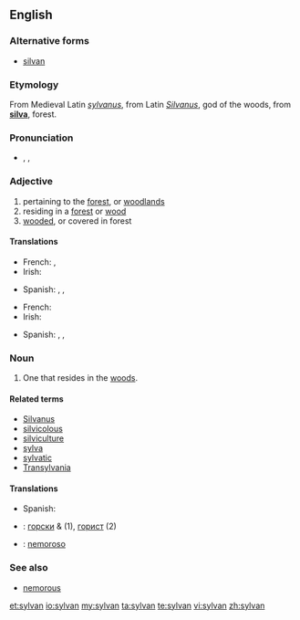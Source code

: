 ==English==

===Alternative forms===
* [[silvan]]

===Etymology===
From Medieval Latin ''[[sylvanus]]'', from Latin ''[[Silvanus]]'', god of the woods, from '''[[silva]]''', forest.

===Pronunciation===
* {{enPR|sĭl'vən}}, {{IPA|/ˈsɪlvən/}}, {{SAMPA|/"sIlv@n/}}

===Adjective===
{{en-adj}}

# pertaining to the [[forest]], or [[woodland]]s
# residing in a [[forest]] or [[wood]]
# [[wooded]], or covered in forest

====Translations====
{{trans-top|pertaining to the forest}}
* French: {{t|fr|sylvain}}, {{t|fr|sylvestre|m|f}}
* Irish: {{t-|ga|coillteach|xs=Irish}}
{{trans-mid}}
* Spanish: {{t|es|silvestre}}, {{t|es|selvático}}, {{t|es|silvático}}
{{trans-bottom}}
{{trans-top|living in a forest}}
{{trans-mid}}
{{trans-bottom}}
{{trans-top|wooded}}
* French: {{t|fr|sylvestre|m|f}}
* Irish: {{t-|ga|coillteach|xs=Irish}}
{{trans-mid}}
* Spanish: {{t|es|silvestre}}, {{t|es|selvático}}, {{t|es|silvático}}
{{trans-bottom}}

===Noun===
{{en-noun}}

# One that resides in the [[woods]].

====Related terms====
* [[Silvanus]]
* [[silvicolous]]
* [[silviculture]]
* [[sylva]]
* [[sylvatic]]
* [[Transylvania]]

====Translations====
{{trans-top}}
* Spanish: {{t|es|silvano}}
{{trans-mid}}
{{trans-bottom}}
{{checktrans-top}}
* {{ttbc|Bulgarian}}: [[горски]] {{m}} & {{p}} (1), [[горист]] {{m}} (2)
{{trans-mid}}
* {{ttbc|Spanish}}: [[nemoroso]]
{{trans-bottom}}

===See also===
* [[nemorous]]

[[et:sylvan]]
[[io:sylvan]]
[[my:sylvan]]
[[ta:sylvan]]
[[te:sylvan]]
[[vi:sylvan]]
[[zh:sylvan]]